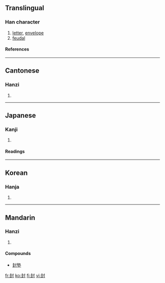==Translingual==

===Han character===
{{Han char|rn=41|rad=寸|as=06|sn=9|four=4410<sub>0</sub>|canj=土土木戈 (GGDI)}}

# [[letter]], [[envelope]]
# [[feudal]]

====References====
{{Han ref|kx=0294.070|dkj=07426|dj=0581.210|hdz=10504.140|uh=5C01|ud=23553|bh=ABCA|bd=43978}}

----

==Cantonese==

===Hanzi===
{{yue-hanzi|jyut=|y=fung1}}

# {{defn|Cantonese}}

----

==Japanese==

===Kanji===
{{ja-kanji|grade=c|rs=寸06}}

# {{defn|Japanese}}

====Readings====
{{ja-readings|on=[[ふう]] (fū), [[ほう]] (hō)|kun=[[さかい]] (sakai), [[とじる]] (tojiru), [[ぽんど]] (pondo)}}

----

==Korean==

===Hanja===
{{ko-hanja|hangeul=봉|rv=bong|mr=pong}}

# {{defn|Korean}}

----

==Mandarin==

===Hanzi===
{{cmn-hanzi|pin=[[fēng]] (feng1)|wg=feng<sup>1</sup>}}

# {{defn|Mandarin}}

====Compounds====
*[[封墊]]

[[fr:封]]
[[ko:封]]
[[fi:封]]
[[vi:封]]